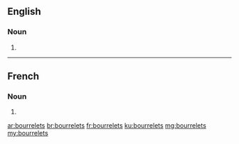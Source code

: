 ==English==

===Noun===
{{head|en}}

# {{plural of|bourrelet}}

----

==French==

===Noun===
{{head|fr|g=m-p}}

# {{plural of|bourrelet|lang=fr}}

[[ar:bourrelets]]
[[br:bourrelets]]
[[fr:bourrelets]]
[[ku:bourrelets]]
[[mg:bourrelets]]
[[my:bourrelets]]